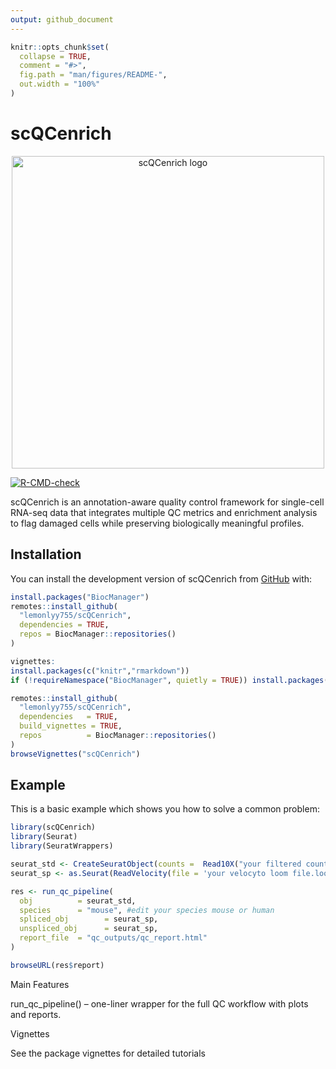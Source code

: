 ```yaml
---
output: github_document
---
```


<!-- README.md is generated from README.Rmd. Please edit that file -->

```r
knitr::opts_chunk$set(
  collapse = TRUE,
  comment = "#>",
  fig.path = "man/figures/README-",
  out.width = "100%"
)
```

# scQCenrich
<p align="center">
  <img src="man/figures/logo.png" alt="scQCenrich logo" width="500">
</p>
<!-- badges: start -->
[![R-CMD-check](https://github.com/lemonlyy755/scQCenrich/actions/workflows/R-CMD-check.yaml/badge.svg)](https://github.com/lemonlyy755/scQCenrich/actions/workflows/R-CMD-check.yaml)
<!-- badges: end -->

scQCenrich is an annotation-aware quality control framework for single-cell RNA-seq data that integrates multiple QC metrics and enrichment analysis to flag damaged cells while preserving biologically meaningful profiles.

## Installation

You can install the development version of scQCenrich from [GitHub](https://github.com/) with:

``` r
install.packages("BiocManager")
remotes::install_github(
  "lemonlyy755/scQCenrich",
  dependencies = TRUE,
  repos = BiocManager::repositories()
)

vignettes:
install.packages(c("knitr","rmarkdown"))     
if (!requireNamespace("BiocManager", quietly = TRUE)) install.packages("BiocManager")

remotes::install_github(
  "lemonlyy755/scQCenrich",
  dependencies   = TRUE,
  build_vignettes = TRUE,
  repos          = BiocManager::repositories()
)
browseVignettes("scQCenrich")


```

## Example

This is a basic example which shows you how to solve a common problem:

```r
library(scQCenrich)
library(Seurat)
library(SeuratWrappers)

seurat_std <- CreateSeuratObject(counts =  Read10X("your filtered count folder path"))
seurat_sp <- as.Seurat(ReadVelocity(file = 'your velocyto loom file.loom')) 

res <- run_qc_pipeline(
  obj          = seurat_std,                 
  species      = "mouse", #edit your species mouse or human
  spliced_obj        = seurat_sp,
  unspliced_obj      = seurat_sp,
  report_file  = "qc_outputs/qc_report.html"
)

browseURL(res$report)
```
Main Features

run_qc_pipeline() – one-liner wrapper for the full QC workflow with plots and reports.

Vignettes

See the package vignettes for detailed tutorials
